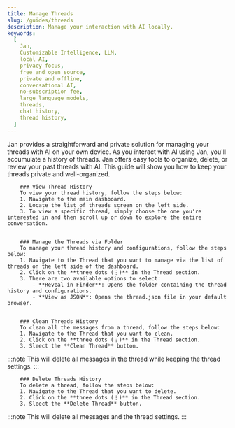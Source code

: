 ```yaml
---
title: Manage Threads
slug: /guides/threads
description: Manage your interaction with AI locally.
keywords:
  [
    Jan,
    Customizable Intelligence, LLM,
    local AI,
    privacy focus,
    free and open source,
    private and offline,
    conversational AI,
    no-subscription fee,
    large language models,
    threads,
    chat history,
    thread history,
  ]
---
```


Jan provides a straightforward and private solution for managing your threads with AI on your own device. As you interact with AI using Jan, you'll accumulate a history of threads.
Jan offers easy tools to organize, delete, or review your past threads with AI. This guide will show you how to keep your threads private and well-organized.

        ### View Thread History
        To view your thread history, follow the steps below:
        1. Navigate to the main dashboard.
        2. Locate the list of threads screen on the left side.
        3. To view a specific thread, simply choose the one you're interested in and then scroll up or down to explore the entire conversation.


        ### Manage the Threads via Folder
        To manage your thread history and configurations, follow the steps below:
        1. Navigate to the Thread that you want to manage via the list of threads on the left side of the dashboard.
        2. Click on the **three dots (⋮)** in the Thread section.
        3. There are two available options to select:
            - **Reveal in Finder**: Opens the folder containing the thread history and configurations.
            - **View as JSON**: Opens the thread.json file in your default browser.


        ### Clean Threads History
        To clean all the messages from a thread, follow the steps below:
        1. Navigate to the Thread that you want to clean.
        2. Click on the **three dots (⋮)** in the Thread section.
        3. Sleect the **Clean Thread** button.

:::note
This will delete all messages in the thread while keeping the thread settings.
:::

        ### Delete Threads History
        To delete a thread, follow the steps below:
        1. Navigate to the Thread that you want to delete.
        2. Click on the **three dots (⋮)** in the Thread section.
        3. Sleect the **Delete Thread** button.

:::note
This will delete all messages and the thread settings.
:::
